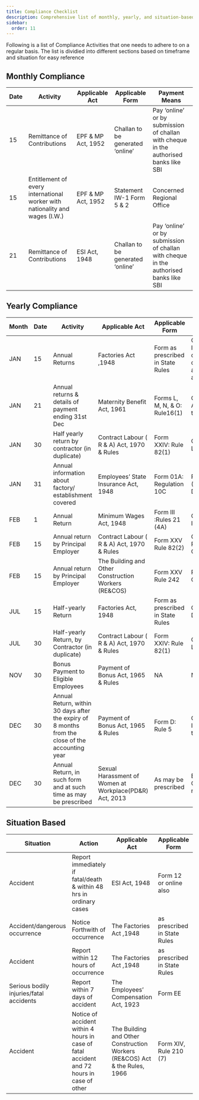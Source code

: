 ```yaml
---
title: Compliance Checklist
description: Comprehensive list of monthly, yearly, and situation-based compliance activities for Indian Organisations.
sidebar:
  order: 11
---
```

Following is a list of Compliance Activities that one needs to adhere to on a regular basis. The list is dividied into different sections based on timeframe and situation for easy reference

## Monthly Compliance

| Date 	| Activity                                                                    	| Applicable Act     	| Applicable Form                  	| Payment Means                                                                         	|
|------	|-----------------------------------------------------------------------------	|--------------------	|----------------------------------	|---------------------------------------------------------------------------------------	|
| 15   	| Remittance of Contributions                                                 	| EPF & MP Act, 1952 	| Challan to be generated ‘online’ 	| Pay ‘online’ or by submission of challan with cheque in the authorised banks like SBI 	|
| 15   	| Entitlement of every international worker with nationality and wages (I.W.) 	| EPF & MP Act, 1952 	| Statement IW-1 Form 5 & 2        	| Concerned Regional Office                                                             	|
| 21   	| Remittance of Contributions                                                 	| ESI Act, 1948      	| Challan to be generated ‘online’ 	| Pay ‘online’ or by submission of challan with cheque in the authorised banks like SBI 	|


## Yearly Compliance

| Month 	| Date 	| Activity                                                                                         	| Applicable Act                                          	| Applicable Form                   	| Authority                                                         	|
|-------	|------	|--------------------------------------------------------------------------------------------------	|---------------------------------------------------------	|-----------------------------------	|-------------------------------------------------------------------	|
| JAN   	| 15   	| Annual Returns                                                                                   	| Factories Act ,1948                                     	| Form as prescribed in State Rules 	| Chief Inspector/Director or other competent authority of the area 	|
| JAN   	| 21   	| Annual returns & details of payment ending 31st Dec                                              	| Maternity Benefit Act, 1961                             	| Forms L, M, N, & O: Rule16(1)     	| Competent Authority under the Act                                 	|
| JAN   	| 30   	| Half yearly return by contractor (in duplicate)                                                  	| Contract Labour ( R & A) Act, 1970 & Rules              	| Form XXIV: Rule 82(1)             	| Concerned Licencing Officer                                       	|
| JAN   	| 31   	| Annual information about factory/ establishment covered                                          	| Employees’ State Insurance Act, 1948                    	| Form 01A: Regulation 10C          	| Regional office (RO) or Sub.RO or Divisional Office               	|
| FEB   	| 1    	| Annual Return                                                                                    	| Minimum Wages Act, 1948                                 	| Form III :Rules 21 (4A)           	| Concerned Inspector                                               	|
| FEB   	| 15   	| Annual return by Principal Employer                                                              	| Contract Labour ( R & A) Act, 1970 & Rules              	| Form XXV Rule 82(2)               	| Concerned Registering Officer                                     	|
| FEB   	| 15   	| Annual return by Principal Employer                                                              	| The Building and Other Construction Workers (RE&COS)    	| Form XXV Rule 242                 	| Regional Labour Commissioner                                      	|
| JUL   	| 15   	| Half-yearly Return                                                                               	| Factories Act, 1948                                     	| Form as prescribed in State Rules 	| Concerned Director/Inspector                                      	|
| JUL   	| 30   	| Half-yearly Return, by Contractor (in duplicate)                                                 	| Contract Labour ( R & A) Act, 1970 & Rules              	| Form XXIV: Rule 82(1)             	| Concerned Licencing Officer                                       	|
| NOV   	| 30   	| Bonus Payment to Eligible Employees                                                              	| Payment of Bonus Act, 1965 & Rules                      	| NA                                	| NA                                                                	|
| DEC   	| 30   	| Annual Return, within 30 days after the expiry of 8 months from the close of the accounting year 	| Payment of Bonus Act, 1965 & Rules                      	| Form D: Rule 5                    	| Concerned Inspector under the Act                                 	|
| DEC   	| 30   	| Annual Return, in such form and at such time as may be prescribed                                	| Sexual Harassment of Women at Workplace(PD&R) Act, 2013 	| As may be prescribed              	| Employer/District Officer (yet to be notified)                    	|

## Situation Based

| Situation                               	| Action                                                                                    	| Applicable Act                                                             	| Applicable Form              	| Authority                                         	|
|-----------------------------------------	|-------------------------------------------------------------------------------------------	|----------------------------------------------------------------------------	|------------------------------	|---------------------------------------------------	|
| Accident                                	| Report immediately if fatal/death & within 48 hrs in ordinary cases                       	| ESI Act, 1948                                                              	| Form 12 or online also       	| Concerned Local Office/Dispensary of ESI          	|
| Accident/dangerous occurrence           	| Notice Forthwith of occurrence                                                            	| The Factories Act ,1948                                                    	| as prescribed in State Rules 	| Inspector/Director of Factories                   	|
| Accident                                	| Report within 12 hours of occurrence                                                      	| The Factories Act ,1948                                                    	| as prescribed in State Rules 	| Director/Inspector of Factories                   	|
| Serious bodily injuries/fatal accidents 	| Report within 7 days of accident                                                          	| The Employees’ Compensation Act, 1923                                      	| Form EE                      	| Concerned Commissioner of Employees’ Compensation 	|
| Accident                                	| Notice of accident within 4 hours in case of fatal accident and 72 hours in case of other 	| The Building and Other Construction Workers (RE&COS) Act & the Rules, 1966 	| Form XIV, Rule 210 (7)       	| Regional Labour Commissioner                      	|
